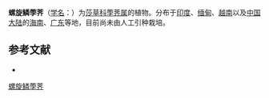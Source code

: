{{Speciesbox
| name = 螺旋鳞荸荠
| status = 
| status_system = 
| image =
| genus = Heleocharis
| species = spiralis
| authority = (Rottb.) R. Br.
}}

'''螺旋鳞荸荠'''（[[学名|学名]]：{{lang|la|''Heleocharis spiralis''}}）为[[莎草科|莎草科]][[荸荠属|荸荠属]]的植物。分布于[[印度|印度]]、[[缅甸|缅甸]]、[[越南|越南]]以及[[中国大陆|中国大陆]]的[[海南|海南]]、[[广东|广东]]等地，目前尚未由人工引种栽培。

== 参考文献 ==
<div class="references-small">
* {{cite web| url =http://www.bioinfo.cn/db05/KmzwSpecies.php?action=view&id=5963| title =螺旋鳞荸荠| work =《中国高等植物数据库全库》| publisher =中国科学院微生物研究所| author =昆明植物研究所| accessdate =2009-02-24| deadurl =yes| archiveurl =https://web.archive.org/web/20160305045511/http://www.bioinfo.cn/db05/KmzwSpecies.php?action=view&id=5963| archivedate =2016-03-05| df =}}
</div>
{{Taxonbar|from=Q15227082}}

[[Category:荸荠属|螺旋鳞荸荠]]


{{植物小作品}}